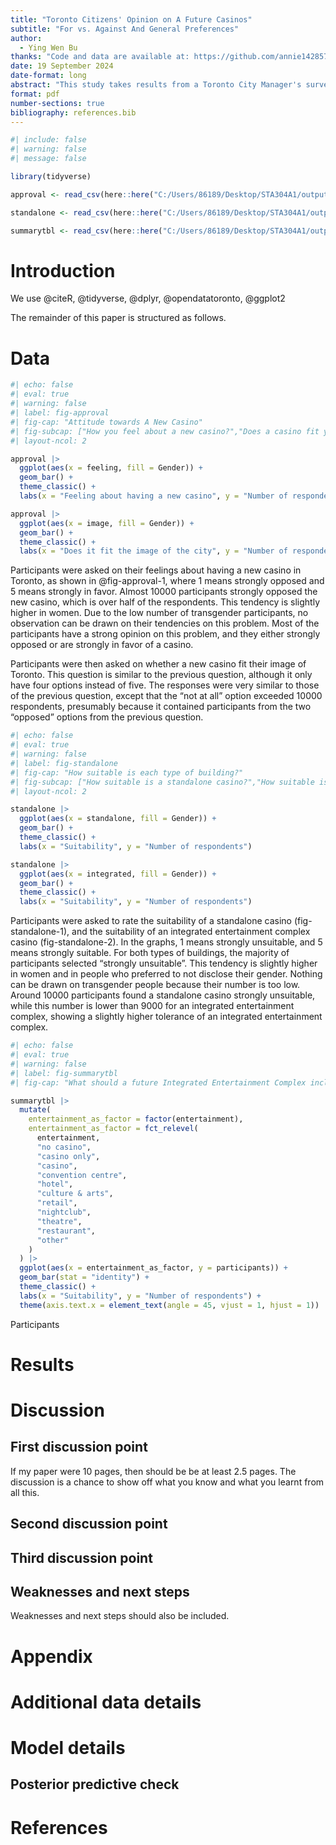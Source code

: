 ```yaml
---
title: "Toronto Citizens' Opinion on A Future Casinos"
subtitle: "For vs. Against And General Preferences"
author: 
  - Ying Wen Bu
thanks: "Code and data are available at: https://github.com/annie142857/starter_folder/tree/main"
date: 19 September 2024
date-format: long
abstract: "This study takes results from a Toronto City Manager's survey on people's opinion on the construction of a casino. (results). Although the survey was conducted to incorporate people's viewpoint into the casino's construction, the results can still be used in other research to investigate people's opinions on casinos and related entertainments."
format: pdf
number-sections: true
bibliography: references.bib
---
```


```r
#| include: false
#| warning: false
#| message: false

library(tidyverse)

approval <- read_csv(here::here("C:/Users/86189/Desktop/STA304A1/outputs/data/clean_data(approval).csv"), show_col_types = FALSE)

standalone <- read_csv(here::here("C:/Users/86189/Desktop/STA304A1/outputs/data/clean_data(standalone).csv"), show_col_types = FALSE)

summarytbl <- read_csv(here::here("C:/Users/86189/Desktop/STA304A1/outputs/data/clean_data(summarytbl).csv"), show_col_types = FALSE)

```


# Introduction

We use @citeR, @tidyverse, @dplyr, @opendatatoronto, @ggplot2

The remainder of this paper is structured as follows. 



# Data {#sec-datasection}

```r
#| echo: false
#| eval: true
#| warning: false
#| label: fig-approval
#| fig-cap: "Attitude towards A New Casino"
#| fig-subcap: ["How you feel about a new casino?","Does a casino fit your image of the city?"]
#| layout-ncol: 2

approval |>
  ggplot(aes(x = feeling, fill = Gender)) +
  geom_bar() +
  theme_classic() +
  labs(x = "Feeling about having a new casino", y = "Number of respondents")

approval |>
  ggplot(aes(x = image, fill = Gender)) +
  geom_bar() +
  theme_classic() +
  labs(x = "Does it fit the image of the city", y = "Number of respondents")
```

Participants were asked on their feelings about having a new casino in Toronto, as shown in @fig-approval-1, where 1 means strongly opposed and 5 means strongly in favor. Almost 10000 participants strongly opposed the new casino, which is over half of the respondents. This tendency is slightly higher in women. Due to the low number of transgender participants, no observation can be drawn on their tendencies on this problem. Most of the participants have a strong opinion on this problem, and they either strongly opposed or are strongly in favor of a casino.

Participants were then asked on whether a new casino fit their image of Toronto. This question is similar to the previous question, although it only have four options instead of five. The responses were very similar to those of the previous question, except that the "not at all" option exceeded 10000 respondents, presumably because it contained participants from the two "opposed" options from the previous question.

```r
#| echo: false
#| eval: true
#| warning: false
#| label: fig-standalone
#| fig-cap: "How suitable is each type of building?"
#| fig-subcap: ["How suitable is a standalone casino?","How suitable is an integrated entertainment complex?"]
#| layout-ncol: 2

standalone |>
  ggplot(aes(x = standalone, fill = Gender)) +
  geom_bar() +
  theme_classic() +
  labs(x = "Suitability", y = "Number of respondents")

standalone |>
  ggplot(aes(x = integrated, fill = Gender)) +
  geom_bar() +
  theme_classic() +
  labs(x = "Suitability", y = "Number of respondents")
```

Participants were asked to rate the suitability of a standalone casino (fig-standalone-1), and the suitability of an integrated entertainment complex casino (fig-standalone-2). In the graphs, 1 means strongly unsuitable, and 5 means strongly suitable. For both types of buildings, the majority of participants selected "strongly unsuitable". This tendency is slightly higher in women and in people who preferred to not disclose their gender. Nothing can be drawn on transgender people because their number is too low. Around 10000 participants found a standalone casino strongly unsuitable, while this number is lower than 9000 for an integrated entertainment complex, showing a slightly higher tolerance of an integrated entertainment complex.

```r
#| echo: false
#| eval: true
#| warning: false
#| label: fig-summarytbl
#| fig-cap: "What should a future Integrated Entertainment Complex include?"

summarytbl |>
  mutate(
    entertainment_as_factor = factor(entertainment),
    entertainment_as_factor = fct_relevel(
      entertainment,
      "no casino",
      "casino only",
      "casino",
      "convention centre",
      "hotel",
      "culture & arts",
      "retail",
      "nightclub",
      "theatre",
      "restaurant",
      "other"
    )
  ) |>
  ggplot(aes(x = entertainment_as_factor, y = participants)) +
  geom_bar(stat = "identity") +
  theme_classic() +
  labs(x = "Suitability", y = "Number of respondents") +
  theme(axis.text.x = element_text(angle = 45, vjust = 1, hjust = 1))
```

Participants 


# Results





# Discussion

## First discussion point {#sec-first-point}

If my paper were 10 pages, then should be be at least 2.5 pages. The discussion is a chance to show off what you know and what you learnt from all this. 

## Second discussion point

## Third discussion point

## Weaknesses and next steps

Weaknesses and next steps should also be included.

\newpage

\appendix

# Appendix {-}


# Additional data details

# Model details {#sec-model-details}

## Posterior predictive check




\newpage


# References